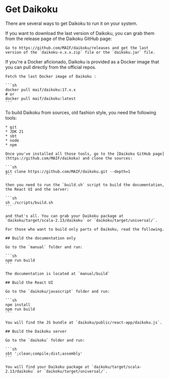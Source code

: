 

# Get Daikoku

There are several ways to get Daikoku to run it on your system.


<Tabs>
  <TabItem value="binaries" label="From binaries" default>
    If you want to download the last version of Daikoku, you can grab them from the release page of the Daikoku GitHub page:

    Go to https://github.com/MAIF/daikoku/releases and get the last version of the `daikoku-x.x.x.zip` file or the `daikoku.jar` file.
  </TabItem>
  <TabItem value="docker" label="From Docker">
    If you're a Docker aficionado, Daikoku is provided as a Docker image that you can pull directly from the official repos.

    Fetch the last Docker image of Daikoku :

    ```sh
    docker pull maif/daikoku:17.x.x
    # or 
    docker pull maif/daikoku:latest
    ```
  </TabItem>
  <TabItem value="sources" label="From sources">
    To build Daikoku from sources, old fashion style, you need the following tools:

    * git
    * JDK 21
    * sbt
    * node
    * npm

    Once you've installed all those tools, go to the [Daikoku GitHub page](https://github.com/MAIF/daikoku) and clone the sources:

    ```sh
    git clone https://github.com/MAIF/daikoku.git --depth=1
    ```

    then you need to run the `build.sh` script to build the documentation, the React UI and the server:

    ```sh
    sh ./scripts/build.sh
    ```

    and that's all. You can grab your Daikoku package at `daikoku/target/scala-2.13/daikoku` or `daikoku/target/universal/`.

    For those who want to build only parts of Daikoku, read the following.

    ## Build the documentation only

    Go to the `manual` folder and run:

    ```sh
    npm run build
    ```

    The documentation is located at `manual/build`

    ## Build the React UI

    Go to the `daikoku/javascript` folder and run:

    ```sh
    npm install
    npm run build
    ```

    You will find the JS bundle at `daikoku/public/react-app/daikoku.js`.

    ## Build the Daikoku server

    Go to the `daikoku` folder and run:

    ```sh
    sbt ';clean;compile;dist;assembly'
    ```

    You will find your Daikoku package at `daikoku/target/scala-2.13/daikoku` or `daikoku/target/universal/`.
  </TabItem>
</Tabs>